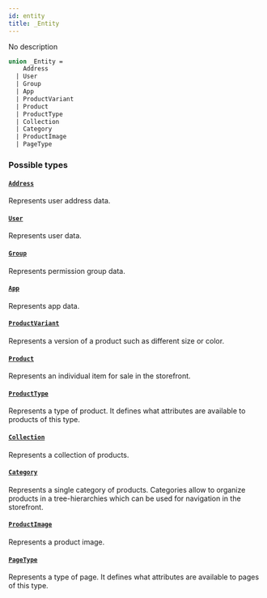 ```yaml
---
id: entity
title: _Entity
---
```


No description

```graphql
union _Entity =
    Address
  | User
  | Group
  | App
  | ProductVariant
  | Product
  | ProductType
  | Collection
  | Category
  | ProductImage
  | PageType
```

### Possible types

#### [`Address`](/developer/api-reference/objects/address.mdx)

Represents user address data.

#### [`User`](/developer/api-reference/objects/user.mdx)

Represents user data.

#### [`Group`](/developer/api-reference/objects/group.mdx)

Represents permission group data.

#### [`App`](/developer/api-reference/objects/app.mdx)

Represents app data.

#### [`ProductVariant`](/developer/api-reference/objects/product-variant.mdx)

Represents a version of a product such as different size or color.

#### [`Product`](/developer/api-reference/objects/product.mdx)

Represents an individual item for sale in the storefront.

#### [`ProductType`](/developer/api-reference/objects/product-type.mdx)

Represents a type of product. It defines what attributes are available to products of this type.

#### [`Collection`](/developer/api-reference/objects/collection.mdx)

Represents a collection of products.

#### [`Category`](/developer/api-reference/objects/category.mdx)

Represents a single category of products. Categories allow to organize products in a tree-hierarchies which can be used for navigation in the storefront.

#### [`ProductImage`](/developer/api-reference/objects/product-image.mdx)

Represents a product image.

#### [`PageType`](/developer/api-reference/objects/page-type.mdx)

Represents a type of page. It defines what attributes are available to pages of this type.
